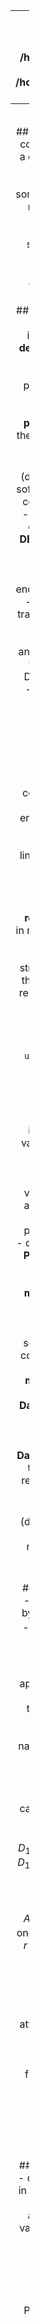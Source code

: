 
---
author: 
- William Findlay
title: 3005 Final Full Notes 
date: \today
bibliography: /home/housedhorse/.bibs/uni.bib
csl: /home/housedhorse/.bibs/ieee.csl
header-includes:
  \usepackage{float}
  \usepackage{amsmath}
  \let\origfigure\figure
  \let\endorigfigure\endfigure
  \renewenvironment{figure}[1][2] {
      \expandafter\origfigure\expandafter[H]
  } {
      \endorigfigure
  }
output:
  pdf_document:
    number_sections: true
    fig_crop: true
    fig_caption: true
    keep_tex: false
---
\newpage
\tableofcontents
\newpage

# Definitions

## Database Terms
- **Database**
  - a collection of related data stored on a computer
- **Data**
  - a value which represents known facts with an implicit meaning
- **Mini world**
  - some part of the real world which is represented by the data stored in the database
- **Database management system** (DBMS)
  - software to facilitate creation and maintenance of a database
- **Database system**
  - database and...
  - the application programs developed on top of the DBMS

## Actors
### Behind the Scenes
- **System designer**
  - design and implement DBMS modules
- **Tool developer**
  - design and implement tools
    - modeling
    - designing
    - performance monitoring
    - prototyping
    - test data generation
    - UI creation
    - simulation
- **Operator and maintenance personnel**
  - tunnel rats
  - manage the running and maintenance of the DB

### On the Scene
- **DBA** (database administrator)
  - acquire software and hardware resources
  - control the use of those resources
  - monitor efficiency
  - monitor use of DB
  - authorize access to DB
- **DB designer**
  - define the following aspects of a DB:
    - structure
    - constraints
    - content
    - transactions
  - must understand end users' needs
- **System analyst**
  - design applications and canned transactions for a DB 
- **Application developer**
  - implement the specifications developed by analysts
- **End user**
  - use DB day-to-day
  - don't know or care how DB is structured
  - two categories:
    - na&iuml;ve users
    - business analysts

## Data Models
- **Data model**
  - way of representing data in a meaningful way
  - how data is *structured* and *operated*
  - three parts:
    - concepts to describe structure
    - operations for manipulating structures
    - constraints which must be obeyed
  - **entity relationship model**
    - entities connected by relationships
  - **hierarchical model**
    - tree-like structure
    - group by records and links
    - navigational and procedural operations
  - **network model**
    - network structure
    - grouped by records and links
    - navigational and procedural operations
  - **relational model**
    - tables
    - tuples in relations
    - declarative operations
- **Constructs**
  - a data model concept which defines the structure of the DB
  - elements and their types
  - groups of elements
  - relationships between such groups
- **Operations**
  - basic model operations
    - `insert`
    - `delete`
    - `update`
    - `query`
  - user-defined operations
    - `compute_gpa`
    - `update_inventory`
- **Constraints**
  - specify restrictions on the data
  - implicit
    - defined by data model chosen
    - **entity integrity** constraint
      - primary key value cannot be null
    - **referential integrity** constraint
      - foreign key value must exist in the primary key of the referenced relation
    - **key** constraint
      - key values must be unique
    - **domain** constraint
      - values must exist in the domain of an attribute
  - explicit
    - expressed in the schema
    - using facilities provided by the model
  - semantic
    - defined in application programs
- **Physical data model**
  - low level
  - describe how data is stored physically
- **Conceptual data model**
  - high level
  - how the user will perceive data
  - how the user will access/modify data
- **Implementation data model**
  - somewhere between physical and conceptual
  - the sum of those two parts
- **Self-describing data model**
  - description of the data is combined with its values
- **Database schema**
  - description of data at some abstraction level
  - just the relations and attribute names
  - also called **intension**
- **Database instance**
  - a snapshot of the data at a given point in time
  - relations, attribute names, tuples
  - also called **extension**

## Database Languages
- **DDL** (data definition language)
  - add or remove data
- **DML** (data manipulation language)
  - change data
- **QL** (query language)
  - query data

## Relational Database Definitions
- **Schema of a relation**
  - denoted by $R(A_1,A_2,...,A_n)$
  - $R$ is the **name**
  - $A_1,A_2,...,A_n$ are the **attributes**
- **Tuple**
  - ordered set of values
  - written : $<V_1,V_2,...,V_n>$
    - each value $V_n$ is derived from an appropriate domain
  - an $n$-$tuple$ is a tuple with $n$ values
- **Domain**
  - three parts:
    - name
    - data type
    - set of **atomic** values (indivisible values)
- **Attribute**
  - attribute name designates a role played by a domain in a relation
  - can be the same as a domain name
    - e.g., a user-defined type `Name` which is the domain of an attribute also called `Name`
- **Cartestian product**
  - let $D_1,D_2,...,D_n$ be a set of $n$ domains
  - cartesian product on $D_1,D_2,...,D_n$ is
    - $\{<d_1,d_2> \mid{} d_1$ in $D_1,$ $d_2$ in $D_2\}$
- **Relation**
  - a relation $R$ of degree $n$ on a collection of domains $D_1,D_2,...,D_n$ consists of the following:
    - a schema $R(A_1,A_2,...,A_n)$ $\mid$ $domain(A_i)=D_i$ with a one-to-one mapping
    - an instance $r$ or $R$ denoted by $r(R)$ $\mid$ $r(R)\subset{}D_1\times{}D_2\times{}...D_n$
- **Superkey**
  - set of attributes such that no tuple has the same set of values for those attributes
- **Key**
  - a minimal superkey
  - i.e., no excess attributes
- **Primary key**
  - chosen, typically from the smallest key
- **Candidate keys**
  - every key in a relation
  - primary key selected from this pool
- **Secondary key**
  - candidate keys which are not chosen as primary key
- **Prime attribute**
  - member of some candidate key
- **Nonprime attribute**
  - not a member of any candidate key

## TRC and DRC
- **Bound variable**
  - quantified variable
  - i.e., appears in a $\forall$ or $\exists$ clause
- **Free variable**
  - not quantified
  - i.e., does **not** appear in a $\forall$ or $\exists$ clause
  - a free variable **MUST** appear in the query result

# Intro

## Types of Database
- We are only concerned with **traditional applications**
- Business Data Processing (Numeric and Textual)

![Database system diagram from Mengchi's slides.](img/miniworld.png){height=50%}

## DBMS Functionality
- **Load** initial database contents on a secondary storage medium
- **Define** a database in terms of:
  - data types
  - data structures
  - constraints
- **Manipulate** the database
  - retrieve
    - query
    - generate reports
  - modify
    - insert
    - delete
    - update
  - access
    - through web applications which provide a graphical front end
- **Handle concurrency** from multiple users
- **Security measures** to restrict unauthorized access
- **Presentation and visualization** of data
- **Maintenance** of database and application programs

## Application/Database Interaction
- **Queries**
  - access data according to specifications and return a result
- **Transactions**
  - read data and update
  - store new data
- **No unauthorized access**
- Keep up with changing user requirements

## Characteristics of the Database Approach
- **Self-Describing**
  - **catalog** stores descriptions of a database
    - data structures
    - data types
    - constraints
  - the description is called **meta-data**
  - allows the DBMS to work with many different applications
- **Insulation**
  - we can change the way the data is structured and organized without changing the application programs
- **Abstraction**
  - a **data model** is used to hide details
    - presents users with a *conceptual view* of the database
    - programmers refer to model constructs and not the nitty-gritty details
- **Multiple views**
  - each user can see a different view 
  - **only see the data they care about**
- **Sharing data and multi-user transactions**
  - allow **concurrent** retrieval and modification of database
  - *concurrency control* guarantees either:
    - correct execution of a transaction OR
    - abortion of a transaction
  - *recovery* subsystem ensures each transaction's effect is correctly recorded
  - **OLTP** (online transaction processing) allows hundreds of concurrent transactions per second

## Types of Database User
### Actors Behind the Scenes
Those who design and develop DBMS software. Those who operate the computer systems.

- System designers and implementers
  - design and implement DBMS modules
- Tool developers
  - design and implement tools
    - modeling
    - designing
    - performance monitoring
    - prototyping
    - test data generation
    - UI creation
    - simulation
- Operators and maintenance personnel
  - tunnel rats
  - manage the running and maintenance of the DB

### Actors on the Scene
Those who actually use and control the database content. Those who design, develop, and maintain database applications.

- DB administrators
  - acquire software and hardware resources
  - control the use of those resources
  - monitor efficiency
  - monitor use of DB
  - authorize access to DB
- DB designers
  - define the following aspects of a DB:
    - structure
    - constraints
    - content
    - transactions
  - must understand end users' needs
- System analysts
  - design applications and canned transactions for a DB 
- Application developers
  - implement the specifications developed by analysts
- End users
  - use DB day-to-day
  - don't know or care how DB is structured
  - two categories:
    - na&iuml;ve users
    - business analysts

# Database System Concepts and Architecture
## Data Representation
- We need to *abstract* the representation to make it meaningful

### Hierarchical Model
- Tree-like structure
  - records
  - links
- Navigational and procedural operations

![The hierarchical data model from Mengchi's slides.](img/hierarchical.png){height=33%}

### Network Model
- Network structure
  - records
  - links
- Navigational and procedural operations

![The network data model from Mengchi's slides.](img/network.png){height=33%}

### Relational Model
- Tuples and relations
- Declarative operations specify what to get instead of how to get it

![The relational data model from Mengchi's slides.](img/relational.png){height=33%}

## Schemas
- Description of the data at some abstraction level
- Three levels, each with its own schema:
  - internal (physical)
    - how the data is stored, physically
    - physical storage structures
    - access paths
  - conceptual
    - structure and constraints for the whole database
    - high-level or implementation data model
  - external
    - user views
    - typically same data model as conceptual schema
- Physical data independence
  - change internal schema without changing the conceptual schema
- Logical data independence
  - change conceptual schema without changing external schema
- See \autoref{icepl} for a trick here (ICE PL)

![**ICE PL**, my trick for remembering schema types and which independence is which.\label{icepl}](img/icepl.png)

- Two important physical models
  - centralized
    - can still remote in but all processing is done centrally
  - client/server

## Database Languages
- DDL (data definition language)
  - `insert`
  - `delete`
- DML (data manipulation language)
  - `update`
- QL (query language)
  - `get`
- SQL
  - combines all three

# Relational Databases
## Concepts
- Relation name
- Attributes (schema)
  - column headers
- Tuples (instance)
  - rows of entries in the table
- Domain
  - the set of all possible values of an attribute

## Summary of Definitions
Informal Terms             Formal Terms
-------------------------- ------------
Table                      Relation
Column Name                Attribute
All Possible Column Values Domain
Row                        Tuple
Table Definition           Schema of a Relation
Populated Table            Instance of a Relation
---

## Characteristics of a Relation
- No duplicate tuples
  - that is an instance of a relation is a **set of tuples**
- This set of tuples is unordered
  - a set has no order
- Attributes of a relation are unordered
  - the heading is a set
- All domains consist of atomic values only
  - `NULL` can be assigned to values which are unknown or inapplicable
  - providing there is no `not null` constraint

## Accessing a Tuple's Members
- We define a $n$-$tuple$ $t$ as follows:
  - $t=<A_1:v_1,...,A_n:v_n>$
- Accessing a single element is trivial and can be done in two ways:
  - $t[A_i]$
  - $t.A_i$
- Accessing multiple elements can be done as follows:
  - $t[A_u,A_v,A_w]=<v_u,v_v,v_w>$

## Constraints
- **Implicit** (inherent) constraints
  - based on the data model itself
  - relational model does not allow a list as a value
    - *values* must be *atomic*
- **Explicit** (schema-based) constraints
  - expressed in the schema
  - uniqueness
  - not null
  - primary key
  - etc.
- **Semantic** (application-based) constraints
  - beyond the scope of what can be defined in a data model
  - defined and enforced in application programs

**In the relational model, we separate into three further categories of constraint:**

- **Key** constraints
  - for any superkey of $R$, the following will hold, provided $R$ is in a **valid state**:
    - no two tuples will have the same attributes for the superkey
    - that is, $t_i[superkey]\ne{}t_j[superkey]$
  - for any key of $R$, the following will hold, provided $R$ is in a **valid state**:
      - the key is a superkey such that the removal of any of its attributes will violate the superkey constraint above
  - the primary key is chosen, typically from the smallest key
    - sometimes it makes more sense to choose something else
- **Entity integrity** constraints
  - the primary key attribute(s) of each relation schema $R$ cannot have null values
- **Referential integrity** constraints
  - referencing relation, referenced relation
    - these *can* be the same relation
  - **referencing** relation has *foreign key* attributes which identify the **referenced relation**
  - the value(s) of a foreign key must be either an existing primary key value in the referenced relation or null
- And *implicitly* a fourth constraint, the **domain constraint**
  - that is, every value in a tuple must be from the domain of its attribute

## Any Problems?
- Modification operations pose an issue
  - updates shouldn't violate integrity constraints
  - may be necessary to cascade updates to preserve integrity
  - the `INSERT` problem
    - insert may violate any of the three constraints outlined above or the domain constraint
    - domain
      - if one of the values for the inserted tuple is not in the attribute's domain
    - key
      - if the value(s) of the key attribute in the new tuple already exist(s) in another tuple in the relation
    - referential integrity
      - if a foreign key in the new tuple references a primary key value which does not exist in the referenced relation
    - entity integrity
      - primary key value is null in the new tuple
  - the `DELETE` problem
    - can cause a referential integrity problem in all referencing relations, if one or more exists
    - solutions include
      - reject the deletion
      - cascade the deletion
      - set the foreign keys in referencing relations to null
  - the `UPDATE` problem
    - an `UPDATE` can be regarded as an `INSERT` followed immediately by a `DELETE`
    - depending on the attribute being updated, a number of issues can occur
      - **foreign key** $\implies$ possible referential integrity violation or domain violation
      - **primary key** $\implies$ possible key constraint, referential integrity, entity integrity, or domain violation
      - **ordinary attribute** $\implies$ only domain constraint can be violated

# ALG
- **Relational algebra**
- Basic set of operations for the relational model
- Specifies queries
- *Closed*, meaning
  - Each operation
    - takes one or two relations
    - generates one new relation
- The result of a relational algebra expression is a relation that represents the database query

## A Summary of the Possible Operations
### Unary Operations
- `SELECT` ($\sigma$)
  - choose tuples (rows)
  - `SELECT <condition> (R)`
  - $\sigma_{<condition>}(R)$
- `PROJECT` ($\pi$)
  - choose attributes (columns)
  - `PROJECT <attributes> (R)`
  - $\pi_{<attributes>}(R)$
- `RENAME` ($\rho$)
  - change relation name and/or attribute names
    - this is required for some operations to succeed, like `JOIN`
  - change relation name to $S$ and attribute names to $B_1,...,B_n$
    - `RENAME R to S(B1,...,Bn)`
    - $\rho_{S(B_1,...,B_n)}(R)$
  - change relation name to $S$
    - `RENAME R to S`
    - $\rho_{S}(R)$
  - change attribute names to $B_1,...,B_n$
    - `RENAME R to (B1,...,Bn)`
    - $\rho_{(B_1,...,B_n)}(R)$
  - does **not** change the original relation
    - still a query operation only
    - returns a copy with the desired names changed

### Binary Operations
- `UNION` ($\cup$)
  - $\{a_1,a_2,a_3\}\cup\{a_2,a_3,a_4\}=\{a_1,a_2,a_3,a_4\}$
  - **compatibility requirement** on:
    - domain
    - number of attributes
- `INTERSECTION` ($\cap$)
  - $\{a_1,a_2,a_3\}\cap\{a_2,a_3,a_4\}=\{a_2,a_3\}$
  - **compatibility requirement** on:
    - domain
    - number of attributes
- `DIFFERENCE` or `MINUS` ($-$)
  - $\{a_1,a_2,a_3\}-\{a_2,a_3,a_4\}=\{a_1\}$
  - $\{a_2,a_3,a_4\}-\{a_1,a_2,a_3\}=\{a_4\}$
  - **compatibility requirement** on:
    - domain
    - number of attributes
- `CARTESIAN PRODUCT` ($\times$)
  - $R\times{}S$ combines tuples of $R$ and $S$ $\mid$ every combination of the tuples is represented
- `JOIN` ($\bowtie$)
  - can be thought of as $\times$ followed by $\sigma$
  - let $R$ and $S$ be **any two relations**
  - `THETA JOIN` or $\bowtie_{A \theta B}$ $\mid$ $\theta$ is one of $\leq,<,>,\geq,=,\ne$
    - `R JOIN S (conditions)`
    - $R\bowtie_{<conditions>}S$
    - if $\theta$ is $=$, this is called an `EQUIJOIN`
  - `NATURAL JOIN` or `NJOIN` or $\bowtie$
    - `R NJOIN S`
    - `R NATURAL JOIN S`
    - $R\bowtie{}S$
      - no $\theta{}$ here
    - this works like an equijoin for the shared attribute(s) and removes the duplicate attribute(s)
    - optionally, provide **attribute(s) to join from** like so:
      - `R NJOIN S (A)`
      - $R \bowtie_{<attribute(s)>} S$
- `DIVIDEBY` ($/$)
  - please see \autoref{divideby} for an illustration of the following properties
  - let $S\times{}R$ be $T$
  - the following holds:
    - $T/S=R$
    - $T/R=S$
  - $T/R=S$ has the following properties:
    - $T$ has all attributes of $R$ and more
    - $S$ has attributes $T-R$
    - a tuple $t$ will appear in $S$ $\iff$ values in $t$ appear in $T$ with every tuple in $R$

![An example of the divideby operator on a relation which is the cartesian product of two others in Relational Algebra.\label{divideby}](img/divideby.png){height=33%}

### Additional Operations
- `OUTER JOIN`
  - any problem with $\theta$-$join$? 
    - if there is a tuple in $R$ or $S$ which does not join with the other relation, we lose information
    - sometimes this *is* desired behavior, sometimes not
  - the solution? `OUTER JOIN` operations
  - `R LEFTJOIN S (A)` $\implies$ keep all tuples in `R`
  - `R RIGHTJOIN S (A)` $\implies$ keep all tuples in `S`
  - `R FULLJOIN S (A)` $\implies$ keep all tuples in `R` and `S`
  - `R NLEFTJOIN S (A)` $\implies$ keep all tuples in `R`, discard duplicate attributes
  - `R NRIGHTJOIN S (A)` $\implies$ keep all tuples in `S`, discard duplicate attributes
  - `R NFULLJOIN S (A)` $\implies$ keep all tuples in `R` and `S`, discard duplicate attributes
- `OUTER UNION`
  - works for partially tuple compatible relations
    - that is to say the domains need not match except for at least one attribute
    - this attribute will be the unifying attribute
  - behaves like a full outer join if the join attributes are all common attributes
  - `R OUNION S`
- `AGGREGATE` (see \autoref{agg} for an example)
  - `aggregate <aggregate functions> (R)`
  - $F_{<aggregate\ functions>}(R)$
  - `sum`
    - `aggregate sum(<attribute>)(<relation>)`
  - `count`
    - `aggregate count(*)(<relation>)`
    - counts the number of rows without removing duplicates
  - `avg`
    - `aggregate avg(<attribute>)(<relation>)`
  - `min`
    - `aggregate min(<attribute>)(<relation>)`
  - `max`
    - `aggregate max(<attribute>)(<relation>)`
  - you can list aggregate functions, separated by commas

![A quick example of aggregate functions when combined with other operations.\label{agg}](img/agg.png){height=33%}

## Some Operations are not Possible in the General Case
We need loops to perform transitive closure operations. For example, find all employees at all levels and take their union. We can repeat this for a known number of levels, but would require a loop to do it in the general case. In vanilla ALG, this is impossible.

# TRC
- **Tuple relational calculus**
- `{R.a`$_1$`, R.a`$_2$`, ..., R.a`$_m$` | R in Relation and ...}`
  - $R$ is a tuple variable
  - it iterates over the tuples in the relation and checks the condition
  - we can have more than one tuple variable per relation $\implies$ $R_1$ $R_2$
  - we can have more than one relation left of the "$\mid$" $\implies$ $R.a$, $S.a$, etc.
- RHS may consist of the following:
  - **membership** (variable declaration)
    - $R$ in Relation
  - **conditions**
    - $R.a_i\ \theta{}\ Value$ 
    - $\theta$ is one of: $<,\le,>,\ge,=,\ne$
  - **connectives**
    - **not**
    - **and**
    - **or**
  - **quantifiers**
    - *note:* if a relation $S$ does not appear in the LHS, it **must** be quantified on the RHS before it is used
    - $\forall$
    - $\exists$

## Aggregate Operations
- count
  - `{count(S.S#) | S in Student}`
  - `{count(S.*)  | S in Student}`
- sum
  - `{sum(S.age)  | S in Student}`
- min
  - `{min(G.mark) | G in Grade}`
- max
  - `{max(G.mark) | G in Grade}`
- avg
  - `{avg(G.mark) | G in Grade}`

## Order By
- weird syntax
- `{result | pondition} order by value ASC/DESC, value ASC/DESC, value...`

# DRC and QBE
## DRC
- **Domain relational calculus**
- `{A`$_1$`,A`$_2$`,... | Relation(A`$_1$`,A`$_2$`,...)}`
- $A_i$ is a domain variable
- $\_$ goes where we don't care about the value
- they iterate over domains in the relation and check the condition
- more than one domain possible on LHS
- more than one relation can be represented
- RHS may consist of the following:
  - **membership** (variable declaration)
    - $A_i$ is an attribute variable in a Relation
    - **or** $V_i$ is a literal value the corresponding attribute in the tuple should take
    - expression is true $\iff$ each attribute variable can be replaced with a value $\mid$ it forms a tuple in relation $R$
    - see \autoref{drcex1} for examples
  - **conditions**
    - $A_i\ \theta{}\ Value$ 
    - $\theta$ is one of: $<,\le,>,\ge,=,\ne$
  - **connectives**
    - **not**
    - **and**
    - **or**
  - **quantifiers**
    - *note:* if a relation $S$ does not appear in the LHS, it **must** be quantified on the RHS before it is used
    - $\forall$
    - $\exists$

![An example of membership expression evaluation in Domain Relational Calculus.\label{drcex1}](img/drcex1.png)

### Aggregate Operations
- Place them where the domain variables go on the RHS
- count
  - `{count(SNum)         | Student(SNum,_,_)}`
- sum
  - `{sum(Age)            | Student(_,_,Age)}`
- min
  - `{Snum,CNum,min(Mark) | Grade(Snum,Cnum,Mark)}`
- max
  - `{max(Mark)           | Grade(_,_,Mark)}`
- avg
  - `{avg(Mark)           | Grade(_,_,Mark)}`

## QBE
- **Query by example**
- User-friendly version of DRC
- Graphical language
  - uses tables with stuff inside
  - you can put operators or literal values
  - also possible to use variables e.g., `_A`
    - always preceded by a `_`
    - these variables can link to other relations
    - or they can be used to satisfy conditions
  - conditions are either placed in the table or with variables and a separate **condition box**
    - **however**, an *and* condition **requires** a condition box

### Operators to Know
- `P.` $\implies$ print operator
- `AO` or `DO` can be appended $\implies$ ascending order, descending order, respectively
  - `(n)` is added for priority, lowest goes first
  - `AO(1)`
  - `DO(2)`
- A $\neg$ placed to the left of a table negates it

### Aggregate Operations
- Separate column in the table
- We want to print these things so start with a `P.`
- We then follow with:
  - `AVG.`
  - `COUNT.`
  - `MAX.`
  - `MIN.`
  - `SUM.`
- If you want to eliminate duplicates, add `UNQ`
- Finally, you can follow up with a variable which connects it to some other part of the relation


# SQL
- Structured query language
- Combines three languages
  - DDL
    - schema creation and modification
    - access control
    - `CREATE`, `ALTER`, `DROP`
  - DML
    - data insert, update, delete
    - `INSERT`, `DELETE`, `UPDATE`
  - QL
    - data query
    - `SELECT`
- The most common DB language
- Implemented in all commercial DBs
- Some SQL commands:
  - `CREATE TABLE` (or `VIEW`)
  - `ALTER  TABLE`
  - `DROP   TABLE`
- Two kinds of relations:
  - **base relations**
    - actually created
    - stored as a file
  - **virtual relations**
    - defined as a query
    - not actually stored

## Temporary Tables
Create a temporary table to be **deleted on commit**.
```SQL
CREATE GLOBAL TEMPORARY TABLE TempTable (
id NUMBER, 
description VARCHAR2(20)
) ON COMMIT DELETE ROWS;
```

Create a temporary table to be **deleted at the end of the session**.
```SQL
CREATE GLOBAL TEMPORARY TABLE TempTable (
id NUMBER, 
description VARCHAR2(20)
) ON COMMIT PRESERVE ROWS;
```

## Organization
- `HEAP`
  - default value
  - data is stored in no particular order in the table
- `INDEX`
  - index-organized table
  - data rows are held in an index
    - this index will be the primary key for the table
- `EXTERNAL`
  - read-only table located outside the database

## Data Types and Domains
- **Numerics**
  - `INTEGER`, `INT`, `SMALLINT`
  - `FLOAT`, `REAL`, `DOUBLE PRECISION`
- **Char/String Literals**
  - `CHAR(n)`, `CHARACTER(n)`
  - `VARCHAR(n)`, `CHAR VARYING(n)`, `CHARACTER VARYING(n)`, `VARCHAR2(n)`
- **Bitstrings**
  - `BIT(n)`
    - **Booleans**
      - `1`, `0`, `NULL`
  - `BIT VARYING(n)`
- **Dates**
  - format is `YYYY-MM-DD`
- Other data types
  - `TIMESTAMP`
    - date and time
    - optional `WITH TIME ZONE` qualifier
  - `INTERVAL`
    - relative value that can be used to increment or decrement an absolute value
      - date
      - time
      - timestamp
  - these can all be cast to string format for comparison

- We can also **create domains** to define our own data types as follows:
  - `CREATE DOMAIN YOUR_TYPE_HERE as EXISTING_TYPE_HERE`
  - This helps improve schema readability.
- It is also possible, in *object oriented applications only* to have truly user defined types
  - `CREATE TYPE`

## Creating Some Relations
### Some Constraints
- `DEFAULT <value_here>`
- `NOT NULL`
- `CHECK (ATTRIBUTE_NAME >` $v_1$ `AND ATTRIBUTE_NAME <` $v_2$`)`
  - any boolean expression can go inside the parentheses
- `PRIMARY KEY`
- `UNIQUE`
- referential integrity options
  - `RESTRICT`
  - `CASCADE`
  - `SET NULL`
  - `SET DEFAULT`

### Inline Constraints
```SQL
CREATE TABLE EXAMPLE(
E# CHAR(4) PRIMARY KEY,
B# CHAR(4) NOT NULL UNIQUE
);
```

### Offline Constraints
```SQL
CREATE TABLE EXAMPLE(
E# CHAR(4),
B# CHAR(4),
PRIMARY KEY(E#),
NOT NULL(B#),
UNIQUE(B#)
);
```

Sometimes it is necessary to have it this way, for example if we want a combination primary key:

```SQL
CREATE TABLE EXAMPLE(
E# CHAR(4),
B# CHAR(4),
PRIMARY KEY(E#,B#)
);
```

## Dropping and Modifying Relations
- Delete a table 
  - `DROP TABLE <table>`
- Insert a tuple into the table
  - `INSERT into <table> values(`$v_1,v_2,...,v_n$`)`
- Delete a tuple in a table
  - `DELETE from <table> WHERE <condition>`
- Modify attribute values of one or more tuples
  - `UPDATE <table> SET <attribute> = <value> WHERE <condition>`
  - omitting the `WHERE` clause specifies that all tuples in a relation be updated

## Doing Some Queries
Very easy syntax:

```SQL
select S.s#, S.sname, S.age
from Student S;
```

Or to **get all attributes** at once:

```SQL
select S.*
from Student S;
```

We can add a `where` clause:

```SQL
select S.*
from Student S where S.age > 20;
```

It is possible to **not use a variable** in some simple queries.
**Eliminate duplicates** with `distinct` keyword following `select`:
```SQL
select distinct Mark
from Grade;
```

We can also use **explicit sets in the condition**.
The following two queries are **equivalent**:
```SQL
select distinct s#
from Grade
where c# = 'COMP3005' or c# = 'COMP3007';

select distinct s#
from Grade
where c# in {'COMP3005', 'COMP3007'};
```

You can **generate a set** for use in a query with a **nested query**:
```SQL
...
where s# in
  (select s#
   from  ...
   where ...);
```

Variables **not in the result** are **existentially qualified** for us:
```SQL
select S.sname, C.cname
from Student S, Course C, Grade G
where S.s# = G.s#
and   C.c# = G.c#;
```

You can also just use the **relation names**:
```SQL
select Student.sname, Course.cname
from Student, Course, Grade
where Student.s# = Grade.s#
and   Course.c# = Grade.c#;
```

And if there is **no conflict** in the query, you can **omit relation names** in places:
```SQL
select sname, cname
from Student, Course, Grade
where Student.s# = Grade.s#
and   Course.c# = Grade.c#;
```

We can also use `where exists` and `where not exists`:
```SQL
...
where exists
  (select ...
   from   ...
   where  ...);

...
where not exists
  (select ...
   from   ...
   where  ...);
```

Two tuples from the **same relation**:
```SQL
select S1.sname, S2.sname
from Student S1, Student S2
where ...
```

**SQL does not support forall!!!**

- A forall statement must be converted into `exists` and `not exists`
  - this is done depending on what the forall would have had in it
  - it is equivalent to say: $\forall{}X\ Y$ and $\neg\exists{}X\mid\neg{}Y$

We can create **intermediate tables**:
```SQL
create table T2(A,B,C,D,E,F) as
select *
from Student S, Grade G
where S.s# = G.s#;
```

**Set theory operations** are possible:
```SQL
select * from Relation1
union
select * from Relation2;

select * from Relation1
intersection
select * from Relation2;

select * from Relation1
minus
select * from Relation2;
```

**Join operations** are possible:
```SQL
...
Relation1 join Relation2 using (attribute);

...
Relation1 natural join Relation2;
```

We also have the following **outer joins**:

- Left outer join
- Right outer join
- Full outer join
- Natural left outer join
- Natural right outer join
- Natural full outer join

**Aggregates** are built in:

- `select` followed by:
  - `max(attribute)`
  - `min(attribute)`
  - `sum(attribute)`
  - `avg(attribute)`
  - `count(attribute)`

Finally, we can **order these things**:

- `order by attribute asc` or `desc`

# ER/EER Mapping
## ER and EER
### Regular (Strong) Entities
- create a relation $R$ with all **simple attributes** of $E$
- choose a **primary key**
  - composite primary key $\implies$ composite set of **simple attributes** will form the
  primary key.

### Weak Entities
- **do not map** the relationship between $E$ and $W$
- create a relation $R$ with **all attributes** of $W$
- add **primary key** of $E$ as a **foreign key** of $R$
- the **primary key** of $R$ is a combination of **primary key(s)** of $E$ and the
**partial key** of $W$ if any

### Binary 1:1 Relations
- let $R$ be a relationship; $S$ be an entity; $T$ be another entity 
- **if** $S$ **does not have** total participation:
  - add a **foreign key** to $T$ which points to **primary key** of $S$
- **if** $S$ **has** total participation
  - **merge** $S$ and $T$ into a **single relation**

### Binary 1:N Relations
- let $T$ be **total participation** entity (**arity N**);
let $S$ be the other entity (**arity 1**)
- $T$ is greedy
  - add a **foreign key** to $T$ which points to **primary key** in $S$
  - all **simple attributes** of their relationship go to $T$

### Binary M:N Relations
- let $S$ and $T$ be two the two entities in the relationship
- create a new relation $R$ for the relationship
  - *relationship relation*
- include **primary keys** of $S$ and $T$ as **foreign keys** in $R$
  - these foreign keys **in combination** will form the **primary key**
- include any **simple attributes** of the relationship as attributes of $R$

### Convert Multivalue Attributes to Entities
- let $A$ be a **multivalued attribute** and $S$ be an entity
- create a new relation $R$
  - **foreign key** points to primary key in $S$
  - give $R$ combination of $A$ and the **foreign key** as a **primary key**

### N-ary Relations
- let $S_n$ be the **entities in N-ary relationship** of arity $n$
- create a new relation $R$
  - $R$ will have as a **primary key** a set of **foreign keys** pointing to $S_1$,
  $S_2$, ..., $S_n$
  - include **simple attributes** of the relationship as attributes of $R$

## Further Steps for EER
### Options for Mapping Spec/Gen
- **Four options:**
  1. **Multiple relations for superclass and subclass**
      - each *subclass* has a **foreign key** which is also **its primary key**;
    points to the *superclass*
      - additionally, all simple attributes of the *subclass*
      - simple attributes of *superclass* are left up there
  2. **Multiple relations for subclass only**
      - *WARNING:* this option only works for total subclasses (i.e. **every entity
    in the superclass must belong to one and only one of the subclasses**)
      - this constraint makes sense because otherwise you would have duplicate values
      - simply create a tuple for each *subclass* which inherits attributes from the
      *superclass*
  3. **Single relation with one discriminating attribute**
      - **discriminating attribute** indicates which subclass the entity belongs to
      - has all attributes of *superclasses* and *subclasses* (obviously some will be null)
  4. **Single superclass relation with indicators**
      - shared attributes at the front
      - followed by indicator for each *subclass* with its own attributes
- **Multiple inheritance mapping...**
  - they must all have the same **key** attribute(s)
  - we can still apply any of the above techniques subject to the few retrictions

### Mapping Union Sets (Categories)
- *owner* class is a *subclass* of multiple *superclasses*
- *superclasses* have **different keys**
- each get a new attribute called a **surrogate key** which is a **foreign key**
pointing to *owner's* **primary key**

# Embedded SQL and PLSQL
I'm going to come back to this later...

# Functional Dependencies
- Defines what can be in a relation
- Derived from **real-world constraints**
- **Many-to-one**
- They work as follows:
  - let $X$ and $Y$ be attribute names or sets of attributes in a relation instance $r(R)$
  - $X\to{Y}$
  - in order for this to hold...
  - for any two tuples $t_1$ and $t_2$, the following must hold:
  - $t_1[X]=t_2[X] \implies t_1[Y]=t_2[Y]$
- It is *impossible* to conclude that a functional dependency **does exist**
  - in instance-space there could be infinitely many possible tuples and one may be in violation
  - it is trivial to conclude that one **may exist**
- What we *can* conclude is where a functional dependency **does not exist**
  - because we can show tuples in violation of the functional dependency

## Full Functional Dependency
- $X\to{Y}$ is a full functional dependency $\iff$ $\forall{(Z\subset{X})} \neg({Z\to{Y}})$
  - informally, the removal of any attribute from $X$ causes it to break functional dependency

## Transitive Functional Dependency
- A functional dependency $X\to{Y}$ is transitive $\iff$ it can be derived from $X\to{Z}$ and $Z\to{Y}$

## Armstrong's Inference Rules
1. Reflexivity
    - $Y\subseteq{X}\implies{}X\to{Y}$
    - Or, possibly more readable:
    - $X\supseteq{Y}\implies{}X\to{Y}$
2. Augmentation
    - $X\to{Y}\implies{}X\cup{Z}\to{Y\cup{Z}}$
3. Transitivity
    - $X\to{Y}\land{}Y\to{Z}\implies{}X\to{Z}$
- These form a sound and complete set of inference rules
  - that is, all other rules can be derived from these

# Normalization
- Decompose unsatisfactory relations by breaking up their attributes
  - produces two or more smaller relations
- The following types exist
  - **1NF** First Normal Form
  - **2NF** Second Normal Form
  - **3NF** Third Normal Form
  - **BCNF** Boyce-Codd Normal Form
  - **4NF** Fourth Normal Form
  - **5NF** Fifth Normal Form
- If a relation has **more than one key**, each one is called a **candidate key**
  - choose a primary key
  - other candidate become secondary keys

## First Normal Form
- Most relational DBMS **require** first normal form restrictions
- Disallows the following:
  - composite attributes
  - multi-valued attributes
  - nested relations
    - attributes whose values are non-atomic
- This is considered part of the definition for a true relation
- Normalize by splitting relations

## Second Normal Form
- A relation is in second normal form $\iff$ every *nonprime* attribute is *fully functionally dependent* on the *primary key* and it is in 1NF
- Really, this means **no nonprime attribute should be functionally dependent on only part of the primary key**
- Normalize by splitting relations

## Third Normal Form
- A relation is in third normal form $\iff$ it is is in 2NF and no non-prime attribute is transitively dependent of the primary key
- Really, this means that **no nonprime attribute should be dependent on another nonprime attribute**
- Normalize by splitting relations

## Boyce-Codd Normal Form
- A relation is in Boyce-Codd normal form $\iff$ whenever $X\to{A}$ holds in $R$, then $X$ is a superkey (or key) of $R$
- Really this means that **absolutely no attribute should be dependent on a non-prime attribute**
  - in the dependency diagram, all arrows should be to the right of where they begin, assuming all candidate keys are on the LHS
- Normalize by splitting relations
  - take care to do this in a way which does not violate the lossless join property

## 

# Design Guidelines for Relational Databases
- This is probably Mengchi's favorite part of the course, because he can say, "Any problem?"
- Yes, there are problems
- We need to group attributes to form good schemas

## Informal Guidelines
- We have two levels of schema to worry about
  - user views
  - base relations
- Design is concerned mainly with the base relations
- What criteria to use here?

### Relational Attribute Semantics
- Each Tuple Should Represent One Entity or Relationship
- Do not mix attributes of different entities in the same relation
- Only use foreign keys to refer to other entities
- Keep entity and relationship attributes separate wherever possible
- Schema should be **easily explicable relation by relation**
  - semantics of attributes should be **easy to interpret**

### Guideline 1
- A few problems here
  - insertion anomalies
    - if the tuple is cluttered with information from two entities, it is necessary to insert one when inserting the other
    - they cannot exist independently
  - deletion anomalies
    - it may become impossible to remove information about one entity without deleting all information about the other
  - update anomalies
    - to change an attribute of one entity, it may become necessary to do it for multiple tuples
    - if not, information may become inconsistent
- Create a schema which does not suffer from insertion, deletion, and update anomalies

### Guideline 2
- With several things in one table, it is possible to have **many null values**
  - wasted space
  - problem with joining
  - aggregate operations lose meaning
- Design a relation such that its tuples have **as few null values as possible**
- Place attributes which are frequently null in a separate relation
  - point to it with a foreign key

### Guideline 3
- **Spurious tuples** present another problem
  - when natural joining, we get garbage tuples with duplicate information
  - may even violate uniqueness constraint on primary key
- If we do a `natural join` operation, no spurious tuples should result

